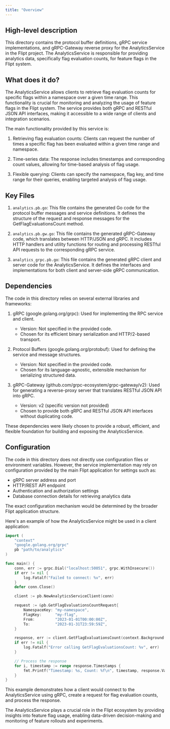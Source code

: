 ```yaml
---
title: "Overview"
---
```


## High-level description
This directory contains the protocol buffer definitions, gRPC service implementations, and gRPC-Gateway reverse proxy for the AnalyticsService in the Flipt project. The AnalyticsService is responsible for providing analytics data, specifically flag evaluation counts, for feature flags in the Flipt system.

## What does it do?
The AnalyticsService allows clients to retrieve flag evaluation counts for specific flags within a namespace over a given time range. This functionality is crucial for monitoring and analyzing the usage of feature flags in the Flipt system. The service provides both gRPC and RESTful JSON API interfaces, making it accessible to a wide range of clients and integration scenarios.

The main functionality provided by this service is:

1. Retrieving flag evaluation counts: Clients can request the number of times a specific flag has been evaluated within a given time range and namespace.

2. Time-series data: The response includes timestamps and corresponding count values, allowing for time-based analysis of flag usage.

3. Flexible querying: Clients can specify the namespace, flag key, and time range for their queries, enabling targeted analysis of flag usage.

## Key Files

1. `analytics.pb.go`: This file contains the generated Go code for the protocol buffer messages and service definitions. It defines the structure of the request and response messages for the GetFlagEvaluationsCount method.

2. `analytics.pb.gw.go`: This file contains the generated gRPC-Gateway code, which translates between HTTP/JSON and gRPC. It includes HTTP handlers and utility functions for routing and processing RESTful API requests to the corresponding gRPC service.

3. `analytics_grpc.pb.go`: This file contains the generated gRPC client and server code for the AnalyticsService. It defines the interfaces and implementations for both client and server-side gRPC communication.

## Dependencies
The code in this directory relies on several external libraries and frameworks:

1. gRPC (google.golang.org/grpc): Used for implementing the RPC service and client.
   - Version: Not specified in the provided code.
   - Chosen for its efficient binary serialization and HTTP/2-based transport.

2. Protocol Buffers (google.golang.org/protobuf): Used for defining the service and message structures.
   - Version: Not specified in the provided code.
   - Chosen for its language-agnostic, extensible mechanism for serializing structured data.

3. gRPC-Gateway (github.com/grpc-ecosystem/grpc-gateway/v2): Used for generating a reverse-proxy server that translates RESTful JSON API into gRPC.
   - Version: v2 (specific version not provided)
   - Chosen to provide both gRPC and RESTful JSON API interfaces without duplicating code.

These dependencies were likely chosen to provide a robust, efficient, and flexible foundation for building and exposing the AnalyticsService.

## Configuration
The code in this directory does not directly use configuration files or environment variables. However, the service implementation may rely on configuration provided by the main Flipt application for settings such as:

- gRPC server address and port
- HTTP/REST API endpoint
- Authentication and authorization settings
- Database connection details for retrieving analytics data

The exact configuration mechanism would be determined by the broader Flipt application structure.

Here's an example of how the AnalyticsService might be used in a client application:

```go
import (
    "context"
    "google.golang.org/grpc"
    pb "path/to/analytics"
)

func main() {
    conn, err := grpc.Dial("localhost:50051", grpc.WithInsecure())
    if err != nil {
        log.Fatalf("Failed to connect: %v", err)
    }
    defer conn.Close()

    client := pb.NewAnalyticsServiceClient(conn)

    request := &pb.GetFlagEvaluationsCountRequest{
        NamespaceKey: "my-namespace",
        FlagKey:      "my-flag",
        From:         "2023-01-01T00:00:00Z",
        To:           "2023-01-31T23:59:59Z",
    }

    response, err := client.GetFlagEvaluationsCount(context.Background(), request)
    if err != nil {
        log.Fatalf("Error calling GetFlagEvaluationsCount: %v", err)
    }

    // Process the response
    for i, timestamp := range response.Timestamps {
        fmt.Printf("Timestamp: %s, Count: %f\n", timestamp, response.Values[i])
    }
}
```

This example demonstrates how a client would connect to the AnalyticsService using gRPC, create a request for flag evaluation counts, and process the response.

The AnalyticsService plays a crucial role in the Flipt ecosystem by providing insights into feature flag usage, enabling data-driven decision-making and monitoring of feature rollouts and experiments.